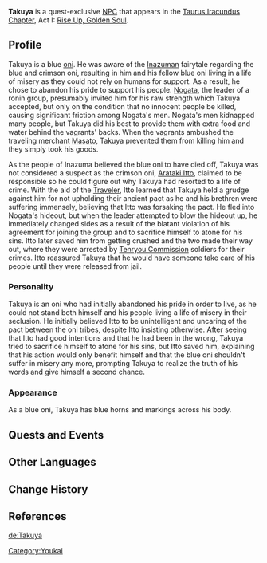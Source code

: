 {{Character Infobox
|type             = Quest NPC
|image            = NPC Takuya.png
|region           = Inazuma
|affiliation      = Oni
|affiliation2     = Youkai
|voiceEN          = [[imdb:nm8225844|Brandon Winckler]]<ref>Twitter: [https://twitter.com/BWincklerVA/status/1470823971436199938 EN VA Self Announcement]</ref>
}}
'''Takuya''' {{Lang|ja={{Rubi|卓|たく|也|や}}}} is a quest-exclusive [[NPC]] that appears in the [[Taurus Iracundus Chapter]], Act I: [[Rise Up, Golden Soul]].

==Profile==
Takuya is a blue [[oni]]. He was aware of the [[Inazuma]]n fairytale regarding the blue and crimson oni, resulting in him and his fellow blue oni living in a life of misery as they could not rely on humans for support. As a result, he chose to abandon his pride to support his people. [[Nogata]], the leader of a ronin group, presumably invited him for his raw strength which Takuya accepted, but only on the condition that no innocent people be killed, causing significant friction among Nogata's men. Nogata's men kidnapped many people, but Takuya did his best to provide them with extra food and water behind the vagrants' backs. When the vagrants ambushed the traveling merchant [[Masato]], Takuya prevented them from killing him and they simply took his goods.

As the people of Inazuma believed the blue oni to have died off, Takuya was not considered a suspect as the crimson oni, [[Arataki Itto]], claimed to be responsible so he could figure out why Takuya had resorted to a life of crime. With the aid of the [[Traveler]], Itto learned that Takuya held a grudge against him for not upholding their ancient pact as he and his brethren were suffering immensely, believing that Itto was forsaking the pact. He fled into Nogata's hideout, but when the leader attempted to blow the hideout up, he immediately changed sides as a result of the blatant violation of his agreement for joining the group and to sacrifice himself to atone for his sins. Itto later saved him from getting crushed and the two made their way out, where they were arrested by [[Tenryou Commission]] soldiers for their crimes. Itto reassured Takuya that he would have someone take care of his people until they were released from jail.

===Personality===
Takuya is an oni who had initially abandoned his pride in order to live, as he could not stand both himself and his people living a life of misery in their seclusion. He initially believed Itto to be unintelligent and uncaring of the pact between the oni tribes, despite Itto insisting otherwise. After seeing that Itto had good intentions and that he had been in the wrong, Takuya tried to sacrifice himself to atone for his sins, but Itto saved him, explaining that his action would only benefit himself and that the blue oni shouldn't suffer in misery any more, prompting Takuya to realize the truth of his words and give himself a second chance.

===Appearance===
As a blue oni, Takuya has blue horns and markings across his body.

==Quests and Events==
{{Quests and Events}}

==Other Languages==
{{Other Languages
|default_hidden = 1
|en      = Takuya
|zhs     = 卓也
|zhs_rm  = Zhuōyě
|zht     = 卓也
|zht_rm  = Zhuōyě
|ja      = {{Rubi|卓|たく|也|や}}
|ja_rm   = Takuya
|ko      = 타쿠야
|ko_rm   = Takuya
|es      = Takuya
|fr      = Takuya
|ru      = Такуя
|th      = Takuya
|vi      = Takuya
|de      = Takuya
|id      = Takuya
|pt      = Takuya
|tr      = Takuya
|it      = Takuya
}}

==Change History==
{{Change History|2.3}}

==References==
{{Reflist}}
[[Category:Youkai]]

[[de:Takuya]]